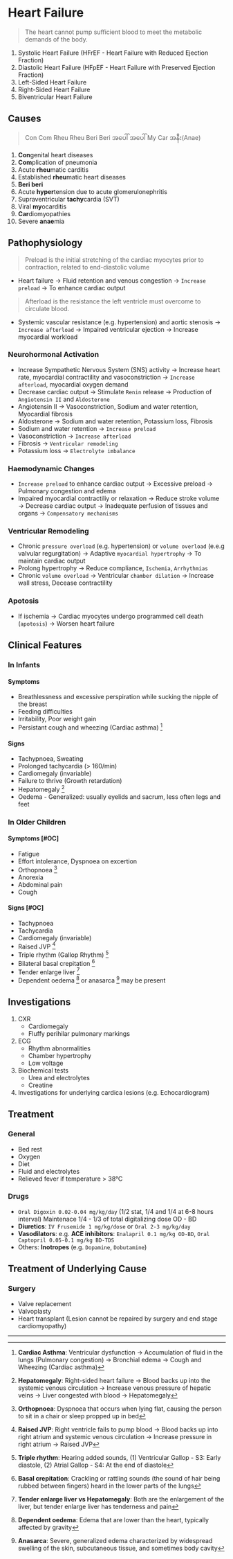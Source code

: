 # Heart Failure

> The heart cannot pump sufficient blood to meet the metabolic demands of the body.

1. Systolic Heart Failure (HFrEF - Heart Failure with Reduced Ejection Fraction)
1. Diastolic Heart Failure (HFpEF - Heart Failure with Preserved Ejection Fraction)
1. Left-Sided Heart Failure
1. Right-Sided Heart Failure
1. Biventricular Heart Failure

## Causes

> Con Com Rheu Rheu Beri Beri အပေါ် အပေါ် My Car အနီး(Anae)

1. **Con**genital heart diseases
1. **Com**plication of pneumonia
1. Acute **rheu**matic carditis
1. Established **rheu**matic heart diseases
1. **Beri beri**
1. Acute **hyper**tension due to acute glomerulonephritis
1. Supraventricular **tachy**cardia (SVT)
1. Viral **my**ocarditis
1. **Car**diomyopathies
1. Severe **anae**mia

## Pathophysiology

> Preload is the initial stretching of the cardiac myocytes prior to contraction, related to end-diastolic volume

- Heart failure → Fluid retention and venous congestion → `Increase preload` → To enhance cardiac output

> Afterload is the resistance the left ventricle must overcome to circulate blood.

- Systemic vascular resistance (e.g. hypertension) and aortic stenosis → `Increase afterload` → Impaired ventricular ejection → Increase myocardial workload

### Neurohormonal Activation

- Increase Sympathetic Nervous System (SNS) activity → Increase heart rate, myocardial contractility and vasoconstriction → `Increase afterload`, myocardial oxygen demand
- Decrease cardiac output → Stimulate `Renin` release → Production of `Angiotensin II` and `Aldosterone`
- Angiotensin II → Vasoconstriction, Sodium and water retention, Myocardial fibrosis
- Aldosterone → Sodium and water retention, Potassium loss, Fibrosis
- Sodium and water retention → `Increase preload`
- Vasoconstriction → `Increase afterload`
- Fibrosis → `Ventricular remodeling`
- Potassium loss → `Electrolyte imbalance`

### Haemodynamic Changes

- `Increase preload` to enhance cardiac output → Excessive preload → Pulmonary congestion and edema
- Impaired myocardial contractiliy or relaxation → Reduce stroke volume → Decrease cardiac output → Inadequate perfusion of tissues and organs → `Compensatory mechanisms`

### Ventricular Remodeling

- Chronic `pressure overload` (e.g. hypertension) or `volume overload` (e.e.g valvular regurgitation) → Adaptive `myocardial hypertrophy` → To maintain cardiac output
- Prolong hypertrophy → Reduce compliance, `Ischemia`, `Arrhythmias`
- Chronic `volume overload` → Ventricular `chamber dilation` → Increase wall stress, Decease contractility

### Apotosis

- If ischemia → Cardiac myocytes undergo programmed cell death (`apotosis`) → Worsen heart failure

## Clinical Features

### In Infants

#### Symptoms

- Breathlessness and excessive perspiration while sucking the nipple of the breast
- Feeding difficulties
- Irritability, Poor weight gain
- Persistant cough and wheezing (Cardiac asthma) [^1]

[^1]: **Cardiac Asthma**: Ventricular dysfunction → Accumulation of fluid in the lungs (Pulmonary congestion) → Bronchial edema → Cough and Wheezing (Cardiac asthma)

#### Signs

- Tachypnoea, Sweating
- Prolonged tachycardia (> 160/min)
- Cardiomegaly (invariable)
- Failure to thrive (Growth retardation)
- Hepatomegaly [^2]
- Oedema - Generalized: usually eyelids and sacrum, less often legs and feet

[^2]: **Hepatomegaly**: Right-sided heart failure → Blood backs up into the systemic venous circulation → Increase venous pressure of hepatic veins → Liver congested with blood → Hepatomegaly

### In Older Children

#### Symptoms [#OC]

- Fatigue
- Effort intolerance, Dyspnoea on excertion
- Orthopnoea [^3]
- Anorexia
- Abdominal pain
- Cough

[^3]: **Orthopnoea**: Dyspnoea that occurs when lying flat, causing the person to sit in a chair or sleep propped up in bed

#### Signs [#OC]

- Tachypnoea
- Tachycardia
- Cardiomegaly (invariable)
- Raised JVP [^4]
- Triple rhythm (Gallop Rhythm) [^5]
- Bilateral basal crepitation [^6]
- Tender enlarge liver [^7]
- Dependent oedema [^8] or anasarca [^9] may be present

[^4]: **Raised JVP**: Right ventricle fails to pump blood → Blood backs up into right atrium and systemic venous circulation → Increase pressure in right atrium → Raised JVP

[^5]: **Triple rhythm**: Hearing added sounds, (1) Ventricular Gallop - S3: Early diastole, (2) Atrial Gallop - S4: At the end of diastole

[^6]: **Basal crepitation**: Crackling or rattling sounds (the sound of hair being rubbed between fingers) heard in the lower parts of the lungs

[^7]: **Tender enlarge liver vs Hepatomegaly**: Both are the enlargement of the liver, but tender enlarge liver has tenderness and pain

[^8]: **Dependent oedema**: Edema that are lower than the heart, typically affected by gravity

[^9]: **Anasarca**: Severe, generalized edema characterized by widespread swelling of the skin, subcutaneous tissue, and sometimes body cavity

## Investigations

1. CXR
   - Cardiomegaly
   - Fluffy perihilar pulmonary markings
1. ECG
   - Rhythm abnormalities
   - Chamber hypertrophy
   - Low voltage
1. Biochemical tests
   - Urea and electrolytes
   - Creatine
1. Investigations for underlying cardica lesions (e.g. Echocardiogram)

## Treatment

### General

- Bed rest
- Oxygen
- Diet
- Fluid and electrolytes
- Relieved fever if temperature > 38°C

### Drugs

- `Oral Digoxin 0.02-0.04 mg/kg/day` (1/2 stat, 1/4 and 1/4 at 6-8 hours interval) Maintenace 1/4 - 1/3 of total digitalizing dose OD - BD
- **Diuretics**: `IV Frusemide 1 mg/kg/dose` or `Oral 2-3 mg/kg/day`
- **Vasodilators**: e.g. **ACE inhibitors**: `Enalapril 0.1 mg/kg OD-BD`, `Oral Captopril 0.05-0.1 mg/kg BD-TDS`
- Others: **Inotropes** (e.g. `Dopamine`, `Dobutamine`)

## Treatment of Underlying Cause

### Surgery

- Valve replacement
- Valvoplasty
- Heart transplant (Lesion cannot be repaired by surgery and end stage cardiomyopathy)

---
